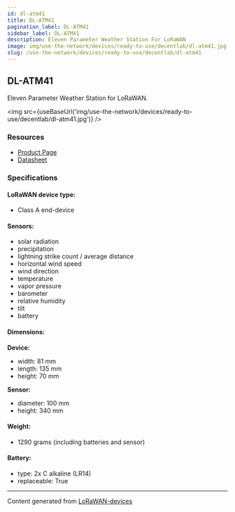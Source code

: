 ```yaml
---
id: dl-atm41
title: DL-ATM41
pagination_label: DL-ATM41
sidebar_label: DL-ATM41
description: Eleven Parameter Weather Station For LoRaWAN
image: img/use-the-network/devices/ready-to-use/decentlab/dl-atm41.jpg
slug: /use-the-network/devices/ready-to-use/decentlab/dl-atm41
---
```



## DL-ATM41

Eleven Parameter Weather Station for LoRaWAN.

<img src={useBaseUrl('img/use-the-network/devices/ready-to-use/decentlab/dl-atm41.jpg')} />

### Resources

- [Product Page](https://www.decentlab.com/products/eleven-parameter-weather-station-for-lorawan)
- [Datasheet](https://cdn.decentlab.com/download/datasheets/Decentlab-DL-ATM41-datasheet.pdf)

### Specifications

#### LoRaWAN device type:

- Class A end-device

#### Sensors:

- solar radiation
- precipitation
- lightning strike count / average distance
- horizontal wind speed
- wind direction
- temperature
- vapor pressure
- barometer
- relative humidity
- tilt
- battery

#### Dimensions:

**Device:**

- width: 81 mm
- length: 135 mm
- height: 70 mm

**Sensor:**

- diameter: 100 mm
- height: 340 mm

#### Weight:

- 1290 grams (including batteries and sensor)

#### Battery:

- type: 2x C alkaline (LR14)
- replaceable: True

---

Content generated from [LoRaWAN-devices](https://github.com/TheThingsNetwork/lorawan-devices)
